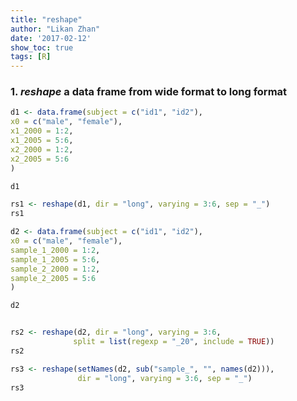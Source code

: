 ```yaml
---
title: "reshape"
author: "Likan Zhan"
date: '2017-02-12'
show_toc: true
tags: [R]
---
```


### 1. *reshape* a data frame from wide format to long format
```r
d1 <- data.frame(subject = c("id1", "id2"),
x0 = c("male", "female"),
x1_2000 = 1:2,
x1_2005 = 5:6,
x2_2000 = 1:2,
x2_2005 = 5:6
)

d1

rs1 <- reshape(d1, dir = "long", varying = 3:6, sep = "_")
rs1

d2 <- data.frame(subject = c("id1", "id2"),
x0 = c("male", "female"),
sample_1_2000 = 1:2,
sample_1_2005 = 5:6,
sample_2_2000 = 1:2,
sample_2_2005 = 5:6
)

d2


rs2 <- reshape(d2, dir = "long", varying = 3:6,
              split = list(regexp = "_20", include = TRUE))
rs2

rs3 <- reshape(setNames(d2, sub("sample_", "", names(d2))),
               dir = "long", varying = 3:6, sep = "_")
rs3
```
